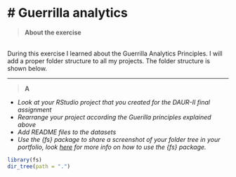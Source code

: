 
# Guerrilla analytics{-}
================================================================================

>__About the exercise__

<br> 
During this exercise I learned about the Guerrilla Analytics Principles. I will add a proper folder structure to all my projects. The folder structure is shown below.

***


>__A__

- _Look at your RStudio project that you created for the DAUR-II final assignment_
- _Rearrange your project according the Guerilla principles explained above_
- _Add README files to the datasets_
- _Use the {fs} package to share a screenshot of your folder tree in your portfolio, look [here](https://www.tidyverse.org/blog/2018/01/fs-1.0.0/) for more info on how to use the {fs} package._

```{r folder structure, warning=FALSE}
library(fs)
dir_tree(path = ".")
```
